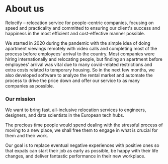 # About us

Relocify – relocation service for people-centric companies, focusing on speed and practicality and committed to ensuring our client's success and happiness in the most efficient and cost-effective manner possible.

We started in 2020 during the pandemic with the simple idea of doing apartment viewings remotely with video calls and completing most of the process before employees' arrival to the country. Most companies were hiring internationally and relocating people, but finding an apartment before employees' arrival was vital due to many covid-related restrictions and extra costs related to temporary housing. So in the next few months, we also developed software to analyze the rental market and automate the process to drive the price down and offer our service to as many companies as possible.

### Our mission
We want to bring fast, all-inclusive relocation services to engineers, designers, and data scientists in the European tech hubs.

The precious time people would spend dealing with the stressful process of moving to a new place, we shall free them to engage in what is crucial for them and their work.

Our goal is to replace eventual negative experiences with positive ones so that expats can start their job as early as possible, be happy with their life changes, and deliver fantastic performance in their new workplace.

[//]: # (# Our team)
